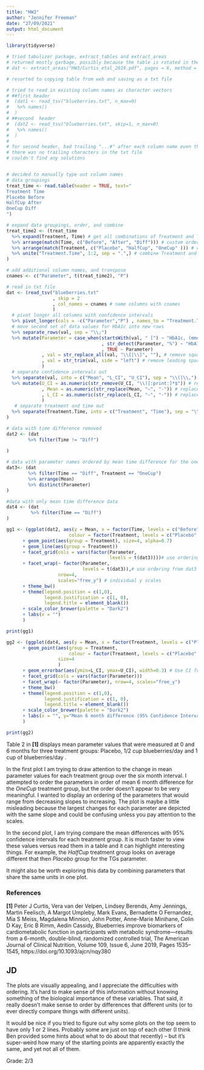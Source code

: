 ```yaml
---
title: "HW3"
author: "Jennifer Freeman"
date: "27/09/2021"
output: html_document
---
```


```r
library(tidyverse)
```

```r

# tried tabulizer package, extract_tables and extract_areas 
# returned mostly garbage, possibly because the table is rotated in the pdf
# dat <- extract_areas("HW3/Curtis_etal_2019.pdf", pages = 6, method = "stream")

# resorted to copying table from web and saving as a txt file

# tried to read in existing column names as character vectors
# ##first header
#  (dat1 <- read_tsv("blueberries.txt", n_max=0)
#   %>% names()
#  )
# ##second  header
#  (dat2 <- read_tsv("blueberries.txt", skip=1, n_max=0)
#   %>% names()
#  )
#
# for second header, had trailing "...#" after each column name even though
# there was no trailing characters in the txt file
# couldn't find any solutions


# decided to manually type out column names
# data groupings
treat_time <- read.table(header = TRUE, text="
Treatment Time
Placebo Before
HalfCup After
OneCup Diff
")

# expand data groupings, order, and combine
treat_time2 <- (treat_time 
  %>% expand(Treatment, Time) # get all combinations of Treatment and Time
  %>% arrange(match(Time, c("Before", "After", "Diff"))) # custom order Time to match data set
  %>% arrange(match(Treatment, c("Placebo", "HalfCup", "OneCup" ))) # custom order Treatment to match data set
  %>% unite("Treatment.Time", 1:2, sep = ".",) # combine Treatment and Time variables
)

# add additional column names, and transpose
cnames <- c("Parameter", t(treat_time2), "P") 

# read in txt file
dat <- (read_tsv("blueberries.txt"
                 , skip = 2
                 , col_names = cnames # name columns with cnames
                 )
  # pivot longer all columns with confidence intervals
  %>% pivot_longer(cols = -c("Parameter","P") , names_to = "Treatment.Time", values_to = "val")
  # move second set of data values for HbA1c into new rows
  %>% separate_rows(val, sep = "\\;") 
  %>% mutate(Parameter = case_when(startsWith(val, " [") ~ "HbA1c, (mmol/mol)"# rename parameter values for both HbA1c values
                                   , str_detect(Parameter, "%") ~ "HbA1c, %"
                                   , TRUE ~ Parameter)
             , val = str_replace_all(val, "\\[|\\]", ""), # remove square brackets
             , val = str_trim(val, side = "left") # remove leading spaces
             ) 
  # separate confidence intervals out
  %>% separate(val, into = c("Mean", "L_CI", "U_CI"), sep = "\\(|\\,")
  %>% mutate(U_CI = as.numeric(str_remove(U_CI, "\\)[:print:]*$")) # remove trailing brackets and characters, convert to numeric
             , Mean = as.numeric(str_replace(Mean, "–", "-")) # replace en dash with minus, convert to numeric
             , L_CI = as.numeric(str_replace(L_CI, "–", "-")) # replace en dash with minus, convert to numeric
             ) 
   # separate treatment and time out
  %>% separate(Treatment.Time, into = c("Treatment", "Time"), sep = "\\.")
)

# data with time difference removed
dat2 <- (dat
        %>% filter(Time != "Diff")
  
)

# data with parameter names ordered by mean time difference for the one cup treatment group
dat3<- (dat
        %>% filter(Time == "Diff", Treatment == "OneCup")
        %>% arrange(Mean)
        %>% distinct(Parameter)
)

#data with only mean time difference data
dat4 <- (dat
         %>% filter(Time == "Diff")
)

```

```r
gg1 <- (ggplot(dat2, aes(y = Mean, x = factor(Time, levels = c("Before", "After")), 
                       colour = factor(Treatment, levels = c("Placebo", "HalfCup", "OneCup"))))
      + geom_point(aes(group = Treatment), size=4, alpha=0.7)
      + geom_line(aes(group = Treatment))
      + facet_grid(cols = vars(factor(Parameter, 
                                      levels = t(dat3))))# use ordering from dat3
      + facet_wrap(~ factor(Parameter, 
                            levels = t(dat3)),# use ordering from dat3
                   nrow=4, 
                   scales="free_y") # individual y scales
      + theme_bw()
      + theme(legend.position = c(1,0),
              legend.justification = c(1, 0), 
              legend.title = element_blank())
      + scale_color_brewer(palette = "Dark2")
      + labs(x = "")
      )

print(gg1)

```


```r
gg2 <- (ggplot(dat4, aes(y = Mean, x = factor(Treatment, levels = c("Placebo", "HalfCup", "OneCup"))))
      + geom_point(aes(group = Treatment,
                       colour = factor(Treatment, levels = c("Placebo", "HalfCup", "OneCup"))), 
                   size=4
                   )
      + geom_errorbar(aes(ymin=L_CI, ymax=U_CI), width=0.3) # Use CI for error bars
      + facet_grid(cols = vars(factor(Parameter)))
      + facet_wrap(~ factor(Parameter), nrow=4, scales="free_y")
      + theme_bw()
      + theme(legend.position = c(1,0),
              legend.justification = c(1, 0), 
              legend.title = element_blank())
      + scale_color_brewer(palette = "Dark2")
      + labs(x = "", y="Mean 6 month difference (95% Confidence Intervals)")
      )

print(gg2)

```

Table 2 in **[1]** displays mean parameter values that were measured at 0 and 6 months for three treatment groups: Placebo, 1/2 cup blueberries/day and 1 cup of blueberries/day . 

In the first plot I am trying to draw attention to the change in mean parameter values for each treatment group over the six month interval. I attempted to order the parameters in order of mean 6 month difference for the *OneCup* treatment group, but the order doesn't appear to be very meaningful. I wanted to display an ordering of the parameters that would range from decreasing slopes to increasing. The plot is maybe a little misleading because the largest changes for each parameter are depicted with the same slope and could be confusing unless you pay attention to the scales.

In the second plot, I am trying compare the mean differences with 95% confidence intervals for each treatment group. It is much faster to view these values versus read them in a table and it can highlight interesting things. For example, the *HalfCup* treatment group looks on average different that then *Placebo* group for the TGs parameter.


It might also be worth exploring this data by combining parameters that share the same units in one plot.


### References

**[1]** Peter J Curtis, Vera van der Velpen, Lindsey Berends, Amy Jennings, Martin Feelisch, A Margot Umpleby, Mark Evans, Bernadette O Fernandez, Mia S Meiss, Magdalena Minnion, John Potter, Anne-Marie Minihane, Colin D Kay, Eric B Rimm, Aedín Cassidy, Blueberries improve biomarkers of cardiometabolic function in participants with metabolic syndrome—results from a 6-month, double-blind, randomized controlled trial, The American Journal of Clinical Nutrition, Volume 109, Issue 6, June 2019, Pages 1535–1545, https://doi.org/10.1093/ajcn/nqy380

## JD

The plots are visually appealing, and I appreciate the difficulties with ordering. It's hard to make sense of this information without knowing something of the biological importance of these variables. That said, it really doesn't make sense to order by differences that different units (or to ever directly compare things with different units).

It would be nice if you tried to figure out why some plots on the top seem to have only 1 or 2 lines. Probably some are just on top of each other (I think Ben provided some hints about what to do about that recently) – but it's super-weird how many of the starting points are apparently exactly the same, and yet not all of them.

Grade: 2/3
